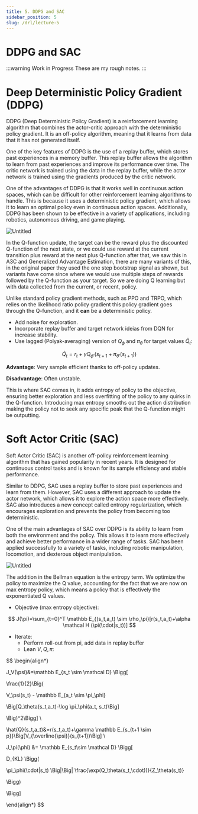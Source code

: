 ```yaml
---
title: 5. DDPG and SAC
sidebar_position: 5
slug: /drl/lecture-5
---
```


# DDPG and SAC

:::warning Work in Progress
These are my rough notes.
:::

# Deep Deterministic Policy Gradient (DDPG)

DDPG (Deep Deterministic Policy Gradient) is a reinforcement learning algorithm that combines the actor-critic approach with the deterministic policy gradient. It is an off-policy algorithm, meaning that it learns from data that it has not generated itself.

One of the key features of DDPG is the use of a replay buffer, which stores past experiences in a memory buffer. This replay buffer allows the algorithm to learn from past experiences and improve its performance over time. The critic network is trained using the data in the replay buffer, while the actor network is trained using the gradients produced by the critic network.

One of the advantages of DDPG is that it works well in continuous action spaces, which can be difficult for other reinforcement learning algorithms to handle. This is because it uses a deterministic policy gradient, which allows it to learn an optimal policy even in continuous action spaces. Additionally, DDPG has been shown to be effective in a variety of applications, including robotics, autonomous driving, and game playing.

![Untitled](https://s3-us-west-2.amazonaws.com/secure.notion-static.com/0c3947db-67ac-424e-9130-5160af5948c9/Untitled.png)

In the Q-function update, the target can be the reward plus the discounted Q-function of the next state, or we could use reward at the current transition plus reward at the next plus Q-function after that, we saw this in A3C and Generalized Advantage Estimation, there are many variants of this, in the original paper they used the one step bootstrap signal as shown, but variants have come since where we would use multiple steps of rewards followed by the Q-function as your target. So we are doing Q learning but with data collected from the current, or recent, policy.

Unlike standard policy gradient methods, such as PPO and TRPO, which relies on the likelihood ratio policy gradient this policy gradient goes through the Q-function, and it **can** be a deterministic policy.

- Add noise for exploration.
- Incorporate replay buffer and target network ideias from DQN for increase stability.
- Use lagged (Polyak-averaging) version of $Q_\phi$ and $\pi_\theta$ for target values $\hat{Q}_t$:

$$
\hat{Q}_t = r_t +\gamma Q_{\phi'}(s_{t+1}+\pi_{\theta'}(s_{t+1})) 
$$

**Advantage**: Very sample efficient thanks to off-policy updates.

**Disadvantage**: Often unstable.

This is where SAC comes in, it adds entropy of policy to the objective, ensuring better exploration and less overfitting of the policy to any quirks in the Q-function. Introducing max entropy smooths out the action distribution making the policy not to seek any specific peak that the Q-function might be outputting.

# Soft Actor Critic (SAC)

Soft Actor Critic (SAC) is another off-policy reinforcement learning algorithm that has gained popularity in recent years. It is designed for continuous control tasks and is known for its sample efficiency and stable performance.

Similar to DDPG, SAC uses a replay buffer to store past experiences and learn from them. However, SAC uses a different approach to update the actor network, which allows it to explore the action space more effectively. SAC also introduces a new concept called entropy regularization, which encourages exploration and prevents the policy from becoming too deterministic.

One of the main advantages of SAC over DDPG is its ability to learn from both the environment and the policy. This allows it to learn more effectively and achieve better performance in a wider range of tasks. SAC has been applied successfully to a variety of tasks, including robotic manipulation, locomotion, and dexterous object manipulation.

![Untitled](https://s3-us-west-2.amazonaws.com/secure.notion-static.com/8d7e56ef-9995-4383-a494-bc2d8b1dfa99/Untitled.png)

The addition in the Bellman equation is the entropy term. We optimize the policy to maximize the Q value, accounting for the fact that we are now on max entropy policy, which means a policy that is effectively the exponentiated Q values.

- Objective (max entropy objective):

$$
J(\pi)=\sum_{t=0}^T \mathbb E_{(s_t,a_t) \sim \rho_\pi}[r(s_t,a_t)+\alpha \mathcal
H (\pi(\cdot|s_t))]
$$

- Iterate:
    - Perform roll-out from pi, add data in replay buffer
    - Lean $V, Q, \pi$:

$$
\begin{align*}

J_V(\psi)&=\mathbb E_{s_t \sim \mathcal D} \Bigg[

\frac{1}{2}\Big(

V_\psi(s_t) - \mathbb E_{a_t \sim \pi_\phi}

\Big[Q_\theta(s_t,a_t)-\log \pi_\phi(a_t, s_t)\Big]

\Big)^2\Bigg] \\

\hat{Q}(s_t,a_t)&=r(s_t,a_t)+\gamma \mathbb E_{s_{t+1 \sim p}}\Big[V_{\overline{\psi}}(s_{t+1})\Big] \\

J_\pi(\phi) &= \mathbb E_{s_t\sim \mathcal D} \Bigg[

D_{KL} \Bigg(

\pi_\phi(\cdot|s_t) \Big|\Big|
\frac{\exp(Q_\theta(s_t,\cdot))}{Z_\theta(s_t)}

\Bigg)

\Bigg]

\end{align*}
$$
